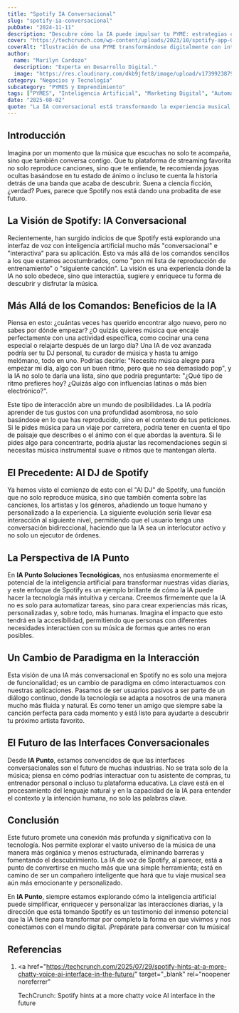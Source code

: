 ```yaml
---
title: "Spotify IA Conversacional"
slug: "spotify-ia-conversacional"
pubDate: "2024-11-11"
description: "Descubre cómo la IA puede impulsar tu PYME: estrategias concretas de marketing, automatización y datos para aumentar ventas."
cover: "https://techcrunch.com/wp-content/uploads/2023/10/spotify-app-GettyImages-1689920063-e1702479483636.jpeg?w=1024"
coverAlt: "Ilustración de una PYME transformándose digitalmente con inteligencia artificial."
author:
  name: "Marilyn Cardozo"
  description: "Experta en Desarrollo Digital."
  image: "https://res.cloudinary.com/dkb9jfet8/image/upload/v1739923879/marilyn_s2mi4a.png"
category: "Negocios y Tecnología"
subcategory: "PYMES y Emprendimiento"
tags: ["PYMES", "Inteligencia Artificial", "Marketing Digital", "Automatización", "Ventas"]
date: "2025-08-02"
quote: "La IA conversacional está transformando la experiencia musical. — Sergio Rondón"
---
```

<h2 id="introduccion">Introducción</h2>

Imagina por un momento que la música que escuchas no solo te acompaña, sino que también conversa contigo. Que tu plataforma de streaming favorita no solo reproduce canciones, sino que te entiende, te recomienda joyas ocultas basándose en tu estado de ánimo o incluso te cuenta la historia detrás de una banda que acaba de descubrir. Suena a ciencia ficción, ¿verdad? Pues, parece que Spotify nos está dando una probadita de ese futuro.

<h2 id="la-vision-de-spotify-ia-conversacional">
  La Visión de Spotify: IA Conversacional
</h2>

Recientemente, han surgido indicios de que Spotify está explorando una interfaz de voz con inteligencia artificial mucho más "conversacional" e "interactiva" para su aplicación. Esto va más allá de los comandos sencillos a los que estamos acostumbrados, como "pon mi lista de reproducción de entrenamiento" o "siguiente canción". La visión es una experiencia donde la IA no solo obedece, sino que interactúa, sugiere y enriquece tu forma de descubrir y disfrutar la música.

<h2 id="mas-alla-de-los-comandos-beneficios-de-la-ia">
  Más Allá de los Comandos: Beneficios de la IA
</h2>

Piensa en esto: ¿cuántas veces has querido encontrar algo nuevo, pero no sabes por dónde empezar? ¿O quizás quieres música que encaje perfectamente con una actividad específica, como cocinar una cena especial o relajarte después de un largo día? Una IA de voz avanzada podría ser tu DJ personal, tu curador de música y hasta tu amigo melómano, todo en uno. Podrías decirle: "Necesito música alegre para empezar mi día, algo con un buen ritmo, pero que no sea demasiado pop", y la IA no solo te daría una lista, sino que podría preguntarte: "¿Qué tipo de ritmo prefieres hoy? ¿Quizás algo con influencias latinas o más bien electrónico?".

Este tipo de interacción abre un mundo de posibilidades. La IA podría aprender de tus gustos con una profundidad asombrosa, no solo basándose en lo que has reproducido, sino en el contexto de tus peticiones. Si le pides música para un viaje por carretera, podría tener en cuenta el tipo de paisaje que describes o el ánimo con el que abordas la aventura. Si le pides algo para concentrarte, podría ajustar las recomendaciones según si necesitas música instrumental suave o ritmos que te mantengan alerta.

<h2 id="el-precedente-ai-dj-de-spotify">El Precedente: AI DJ de Spotify</h2>

Ya hemos visto el comienzo de esto con el "AI DJ" de Spotify, una función que no solo reproduce música, sino que también comenta sobre las canciones, los artistas y los géneros, añadiendo un toque humano y personalizado a la experiencia. La siguiente evolución sería llevar esa interacción al siguiente nivel, permitiendo que el usuario tenga una conversación bidireccional, haciendo que la IA sea un interlocutor activo y no solo un ejecutor de órdenes.

<h2 id="la-perspectiva-de-ia-punto">La Perspectiva de IA Punto</h2>

En **IA Punto Soluciones Tecnológicas**, nos entusiasma enormemente el potencial de la inteligencia artificial para transformar nuestras vidas diarias, y este enfoque de Spotify es un ejemplo brillante de cómo la IA puede hacer la tecnología más intuitiva y cercana. Creemos firmemente que la IA no es solo para automatizar tareas, sino para crear experiencias más ricas, personalizadas y, sobre todo, más humanas. Imagina el impacto que esto tendrá en la accesibilidad, permitiendo que personas con diferentes necesidades interactúen con su música de formas que antes no eran posibles.

<h2 id="un-cambio-de-paradigma-en-la-interaccion">
  Un Cambio de Paradigma en la Interacción
</h2>

Esta visión de una IA más conversacional en Spotify no es solo una mejora de funcionalidad; es un cambio de paradigma en cómo interactuamos con nuestras aplicaciones. Pasamos de ser usuarios pasivos a ser parte de un diálogo continuo, donde la tecnología se adapta a nosotros de una manera mucho más fluida y natural. Es como tener un amigo que siempre sabe la canción perfecta para cada momento y está listo para ayudarte a descubrir tu próximo artista favorito.

<h2 id="el-futuro-de-las-interfaces-conversacionales">
  El Futuro de las Interfaces Conversacionales
</h2>

Desde **IA Punto**, estamos convencidos de que las interfaces conversacionales son el futuro de muchas industrias. No se trata solo de la música; piensa en cómo podrías interactuar con tu asistente de compras, tu entrenador personal o incluso tu plataforma educativa. La clave está en el procesamiento del lenguaje natural y en la capacidad de la IA para entender el contexto y la intención humana, no solo las palabras clave.

<h2 id="conclusion">Conclusión</h2>

Este futuro promete una conexión más profunda y significativa con la tecnología. Nos permite explorar el vasto universo de la música de una manera más orgánica y menos estructurada, eliminando barreras y fomentando el descubrimiento. La IA de voz de Spotify, al parecer, está a punto de convertirse en mucho más que una simple herramienta; está en camino de ser un compañero inteligente que hará que tu viaje musical sea aún más emocionante y personalizado.

En **IA Punto**, siempre estamos explorando cómo la inteligencia artificial puede simplificar, enriquecer y personalizar las interacciones diarias, y la dirección que está tomando Spotify es un testimonio del inmenso potencial que la IA tiene para transformar por completo la forma en que vivimos y nos conectamos con el mundo digital. ¡Prepárate para conversar con tu música!

<h2 id="referencias">Referencias</h2>

1.  <a
      href="https://techcrunch.com/2025/07/29/spotify-hints-at-a-more-chatty-voice-ai-interface-in-the-future/"
      target="_blank"
      rel="noopener noreferrer"
    >
      TechCrunch: Spotify hints at a more chatty voice AI interface in the
      future
    </a>
